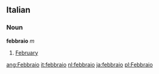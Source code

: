 ==Italian==
===Noun===
'''febbraio''' ''m''
# [[February]]

[[ang:Febbraio]]
[[it:febbraio]]
[[nl:febbraio]]
[[ja:febbraio]]
[[pl:Febbraio]]